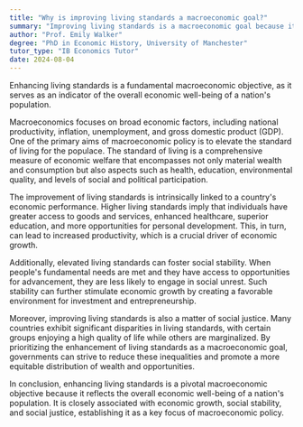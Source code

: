 ```yaml
---
title: "Why is improving living standards a macroeconomic goal?"
summary: "Improving living standards is a macroeconomic goal because it reflects the overall economic well-being of a country's population."
author: "Prof. Emily Walker"
degree: "PhD in Economic History, University of Manchester"
tutor_type: "IB Economics Tutor"
date: 2024-08-04
---
```


Enhancing living standards is a fundamental macroeconomic objective, as it serves as an indicator of the overall economic well-being of a nation's population.

Macroeconomics focuses on broad economic factors, including national productivity, inflation, unemployment, and gross domestic product (GDP). One of the primary aims of macroeconomic policy is to elevate the standard of living for the populace. The standard of living is a comprehensive measure of economic welfare that encompasses not only material wealth and consumption but also aspects such as health, education, environmental quality, and levels of social and political participation.

The improvement of living standards is intrinsically linked to a country's economic performance. Higher living standards imply that individuals have greater access to goods and services, enhanced healthcare, superior education, and more opportunities for personal development. This, in turn, can lead to increased productivity, which is a crucial driver of economic growth.

Additionally, elevated living standards can foster social stability. When people's fundamental needs are met and they have access to opportunities for advancement, they are less likely to engage in social unrest. Such stability can further stimulate economic growth by creating a favorable environment for investment and entrepreneurship.

Moreover, improving living standards is also a matter of social justice. Many countries exhibit significant disparities in living standards, with certain groups enjoying a high quality of life while others are marginalized. By prioritizing the enhancement of living standards as a macroeconomic goal, governments can strive to reduce these inequalities and promote a more equitable distribution of wealth and opportunities.

In conclusion, enhancing living standards is a pivotal macroeconomic objective because it reflects the overall economic well-being of a nation's population. It is closely associated with economic growth, social stability, and social justice, establishing it as a key focus of macroeconomic policy.
    